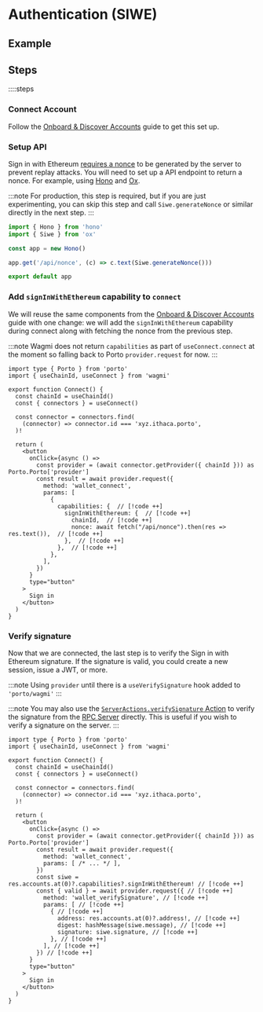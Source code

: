 
# Authentication (SIWE)

## Example

<GuideDemoContainer>
  <Example />
</GuideDemoContainer>

## Steps

::::steps

### Connect Account

Follow the [Onboard & Discover Accounts](/sdk/guides/discover-accounts) guide to get this set up.

### Setup API

Sign in with Ethereum [requires a nonce](https://eips.ethereum.org/EIPS/eip-4361#message-fields) to be generated by the server to prevent replay attacks. You will need to set up a API endpoint to return a nonce. For example, using [Hono](https://hono.dev) and [Ox](https://oxlib.sh).

:::note
For production, this step is required, but if you are just experimenting, you can skip this step and call `Siwe.generateNonce` or similar directly in the next step.
:::

```ts
import { Hono } from 'hono'
import { Siwe } from 'ox'

const app = new Hono()

app.get('/api/nonce', (c) => c.text(Siwe.generateNonce()))

export default app
```

### Add `signInWithEthereum` capability to `connect`

We will reuse the same components from the
[Onboard & Discover Accounts](/sdk/guides/discover-accounts#https://dev.porto.sh/sdk/guides/discover-accounts#display-sign-in-button)
guide with one change: we will add the `signInWithEthereum` capability during connect along with fetching the nonce from the previous step.

:::note
Wagmi does not return `capabilities` as part of `useConnect.connect` at the moment so falling back to Porto `provider.request` for now.
:::

```tsx
import type { Porto } from 'porto'
import { useChainId, useConnect } from 'wagmi'

export function Connect() {
  const chainId = useChainId()
  const { connectors } = useConnect()

  const connector = connectors.find(
    (connector) => connector.id === 'xyz.ithaca.porto',
  )!

  return (
    <button
      onClick={async () =>
        const provider = (await connector.getProvider({ chainId })) as Porto.Porto['provider']
        const result = await provider.request({
          method: 'wallet_connect',
          params: [
            {
              capabilities: {  // [!code ++]
                signInWithEthereum: {  // [!code ++]
                  chainId,  // [!code ++]
                  nonce: await fetch("/api/nonce").then(res => res.text()),  // [!code ++]
                },  // [!code ++]
              },  // [!code ++]
            },
          ],
        })
      }
      type="button"
    >
      Sign in
    </button>
  )
}
```

### Verify signature

Now that we are connected, the last step is to verify the Sign in with Ethereum signature. If the signature is valid, you could create a new session, issue a JWT, or more.

:::note
Using `provider` until there is a `useVerifySignature` hook added to `'porto/wagmi'`
:::

:::note
You may also use the [`ServerActions.verifySignature` Action](/sdk/viem/ServerActions/verifySignature) to verify 
the signature from the [RPC Server](/rpc-server) directly. This is useful if you wish to verify a signature
on the server.
:::

```tsx
import type { Porto } from 'porto'
import { useChainId, useConnect } from 'wagmi'

export function Connect() {
  const chainId = useChainId()
  const { connectors } = useConnect()

  const connector = connectors.find(
    (connector) => connector.id === 'xyz.ithaca.porto',
  )!

  return (
    <button
      onClick={async () =>
        const provider = (await connector.getProvider({ chainId })) as Porto.Porto['provider']
        const result = await provider.request({
          method: 'wallet_connect',
          params: [ /* ... */ ],
        })
        const siwe = res.accounts.at(0)?.capabilities?.signInWithEthereum! // [!code ++]
        const { valid } = await provider.request({ // [!code ++]
          method: 'wallet_verifySignature', // [!code ++]
          params: [ // [!code ++]
            { // [!code ++]
              address: res.accounts.at(0)?.address!, // [!code ++]
              digest: hashMessage(siwe.message), // [!code ++]
              signature: siwe.signature, // [!code ++]
            }, // [!code ++]
          ], // [!code ++]
        }) // [!code ++]
      }
      type="button"
    >
      Sign in
    </button>
  )
}
```
